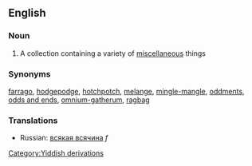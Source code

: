 ==English==
===Noun===
#A collection containing a variety of [[miscellaneous]] things
===Synonyms===
[[farrago]], [[hodgepodge]], [[hotchpotch]], [[melange]], [[mingle-mangle]], [[oddments]], [[odds and ends]], [[omnium-gatherum]], [[ragbag]]
===Translations===
*Russian: [[всякая всячина]] ''f''
[[Category:Yiddish derivations]]